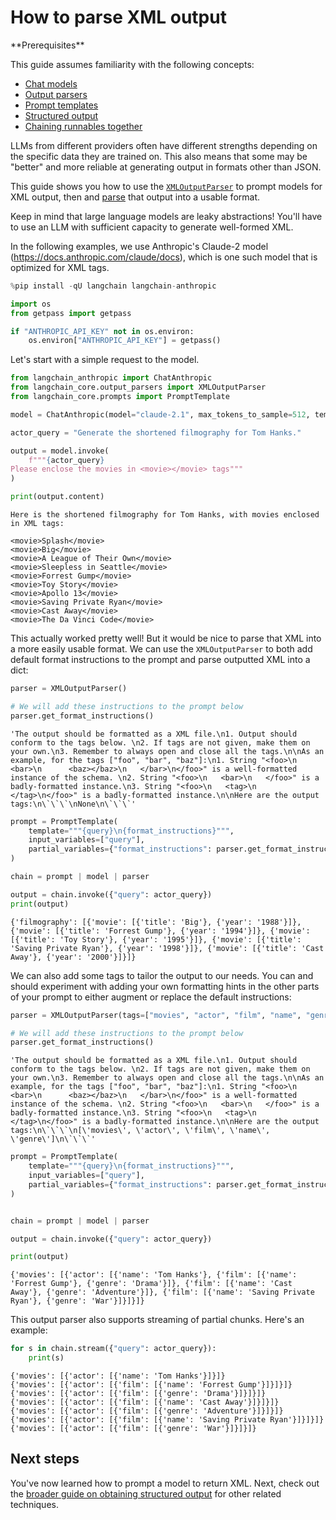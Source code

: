 # How to parse XML output

<Info>
**Prerequisites**


This guide assumes familiarity with the following concepts:
- [Chat models](/oss/python/concepts/chat_models)
- [Output parsers](/oss/python/concepts/output_parsers)
- [Prompt templates](/oss/python/concepts/prompt_templates)
- [Structured output](/oss/python/how-to/structured_output)
- [Chaining runnables together](/oss/python/how-to/sequence/)

</Info>

LLMs from different providers often have different strengths depending on the specific data they are trained on. This also means that some may be "better" and more reliable at generating output in formats other than JSON.

This guide shows you how to use the [`XMLOutputParser`](https://python.langchain.com/api_reference/core/output_parsers/langchain_core.output_parsers.xml.XMLOutputParser.html) to prompt models for XML output, then and [parse](/oss/python/concepts/output_parsers/) that output into a usable format.

<Note>
Keep in mind that large language models are leaky abstractions! You'll have to use an LLM with sufficient capacity to generate well-formed XML.
</Note>

In the following examples, we use Anthropic's Claude-2 model (https://docs.anthropic.com/claude/docs), which is one such model that is optimized for XML tags.


```python
%pip install -qU langchain langchain-anthropic

import os
from getpass import getpass

if "ANTHROPIC_API_KEY" not in os.environ:
    os.environ["ANTHROPIC_API_KEY"] = getpass()
```

Let's start with a simple request to the model.


```python
from langchain_anthropic import ChatAnthropic
from langchain_core.output_parsers import XMLOutputParser
from langchain_core.prompts import PromptTemplate

model = ChatAnthropic(model="claude-2.1", max_tokens_to_sample=512, temperature=0.1)

actor_query = "Generate the shortened filmography for Tom Hanks."

output = model.invoke(
    f"""{actor_query}
Please enclose the movies in <movie></movie> tags"""
)

print(output.content)
```
```output
Here is the shortened filmography for Tom Hanks, with movies enclosed in XML tags:

<movie>Splash</movie>
<movie>Big</movie>
<movie>A League of Their Own</movie>
<movie>Sleepless in Seattle</movie>
<movie>Forrest Gump</movie>
<movie>Toy Story</movie>
<movie>Apollo 13</movie>
<movie>Saving Private Ryan</movie>
<movie>Cast Away</movie>
<movie>The Da Vinci Code</movie>
```
This actually worked pretty well! But it would be nice to parse that XML into a more easily usable format. We can use the `XMLOutputParser` to both add default format instructions to the prompt and parse outputted XML into a dict:


```python
parser = XMLOutputParser()

# We will add these instructions to the prompt below
parser.get_format_instructions()
```



```output
'The output should be formatted as a XML file.\n1. Output should conform to the tags below. \n2. If tags are not given, make them on your own.\n3. Remember to always open and close all the tags.\n\nAs an example, for the tags ["foo", "bar", "baz"]:\n1. String "<foo>\n   <bar>\n      <baz></baz>\n   </bar>\n</foo>" is a well-formatted instance of the schema. \n2. String "<foo>\n   <bar>\n   </foo>" is a badly-formatted instance.\n3. String "<foo>\n   <tag>\n   </tag>\n</foo>" is a badly-formatted instance.\n\nHere are the output tags:\n\`\`\`\nNone\n\`\`\`'
```



```python
prompt = PromptTemplate(
    template="""{query}\n{format_instructions}""",
    input_variables=["query"],
    partial_variables={"format_instructions": parser.get_format_instructions()},
)

chain = prompt | model | parser

output = chain.invoke({"query": actor_query})
print(output)
```
```output
{'filmography': [{'movie': [{'title': 'Big'}, {'year': '1988'}]}, {'movie': [{'title': 'Forrest Gump'}, {'year': '1994'}]}, {'movie': [{'title': 'Toy Story'}, {'year': '1995'}]}, {'movie': [{'title': 'Saving Private Ryan'}, {'year': '1998'}]}, {'movie': [{'title': 'Cast Away'}, {'year': '2000'}]}]}
```
We can also add some tags to tailor the output to our needs. You can and should experiment with adding your own formatting hints in the other parts of your prompt to either augment or replace the default instructions:


```python
parser = XMLOutputParser(tags=["movies", "actor", "film", "name", "genre"])

# We will add these instructions to the prompt below
parser.get_format_instructions()
```



```output
'The output should be formatted as a XML file.\n1. Output should conform to the tags below. \n2. If tags are not given, make them on your own.\n3. Remember to always open and close all the tags.\n\nAs an example, for the tags ["foo", "bar", "baz"]:\n1. String "<foo>\n   <bar>\n      <baz></baz>\n   </bar>\n</foo>" is a well-formatted instance of the schema. \n2. String "<foo>\n   <bar>\n   </foo>" is a badly-formatted instance.\n3. String "<foo>\n   <tag>\n   </tag>\n</foo>" is a badly-formatted instance.\n\nHere are the output tags:\n\`\`\`\n[\'movies\', \'actor\', \'film\', \'name\', \'genre\']\n\`\`\`'
```



```python
prompt = PromptTemplate(
    template="""{query}\n{format_instructions}""",
    input_variables=["query"],
    partial_variables={"format_instructions": parser.get_format_instructions()},
)


chain = prompt | model | parser

output = chain.invoke({"query": actor_query})

print(output)
```
```output
{'movies': [{'actor': [{'name': 'Tom Hanks'}, {'film': [{'name': 'Forrest Gump'}, {'genre': 'Drama'}]}, {'film': [{'name': 'Cast Away'}, {'genre': 'Adventure'}]}, {'film': [{'name': 'Saving Private Ryan'}, {'genre': 'War'}]}]}]}
```
This output parser also supports streaming of partial chunks. Here's an example:


```python
for s in chain.stream({"query": actor_query}):
    print(s)
```
```output
{'movies': [{'actor': [{'name': 'Tom Hanks'}]}]}
{'movies': [{'actor': [{'film': [{'name': 'Forrest Gump'}]}]}]}
{'movies': [{'actor': [{'film': [{'genre': 'Drama'}]}]}]}
{'movies': [{'actor': [{'film': [{'name': 'Cast Away'}]}]}]}
{'movies': [{'actor': [{'film': [{'genre': 'Adventure'}]}]}]}
{'movies': [{'actor': [{'film': [{'name': 'Saving Private Ryan'}]}]}]}
{'movies': [{'actor': [{'film': [{'genre': 'War'}]}]}]}
```
## Next steps

You've now learned how to prompt a model to return XML. Next, check out the [broader guide on obtaining structured output](/oss/python/how-to/structured_output) for other related techniques.
